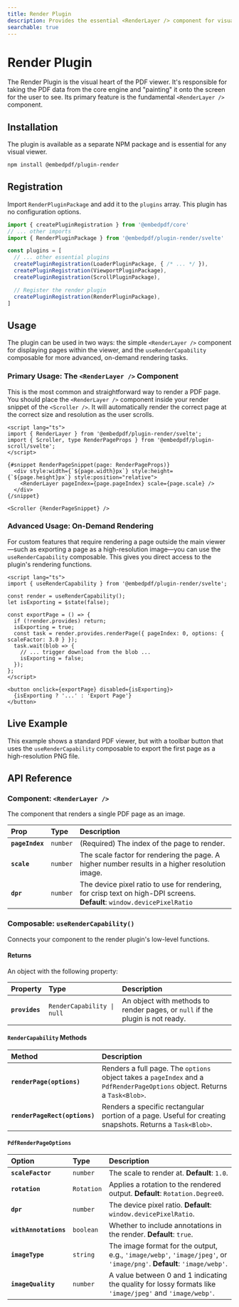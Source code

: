 ```yaml
---
title: Render Plugin
description: Provides the essential <RenderLayer /> component for visually rendering PDF pages in Svelte.
searchable: true
---
```


# Render Plugin

The Render Plugin is the visual heart of the PDF viewer. It's responsible for taking the PDF data from the core engine and "painting" it onto the screen for the user to see. Its primary feature is the fundamental `<RenderLayer />` component.

## Installation

The plugin is available as a separate NPM package and is essential for any visual viewer.

```sh npm2yarn
npm install @embedpdf/plugin-render
```

## Registration

Import `RenderPluginPackage` and add it to the `plugins` array. This plugin has no configuration options.

```typescript {3, 12}
import { createPluginRegistration } from '@embedpdf/core'
// ... other imports
import { RenderPluginPackage } from '@embedpdf/plugin-render/svelte'

const plugins = [
  // ... other essential plugins
  createPluginRegistration(LoaderPluginPackage, { /* ... */ }),
  createPluginRegistration(ViewportPluginPackage),
  createPluginRegistration(ScrollPluginPackage),

  // Register the render plugin
  createPluginRegistration(RenderPluginPackage),
]
```

## Usage

The plugin can be used in two ways: the simple `<RenderLayer />` component for displaying pages within the viewer, and the `useRenderCapability` composable for more advanced, on-demand rendering tasks.

### Primary Usage: The `<RenderLayer />` Component

This is the most common and straightforward way to render a PDF page. You should place the `<RenderLayer />` component inside your render snippet of the `<Scroller />`. It will automatically render the correct page at the correct size and resolution as the user scrolls.

```svelte {2, 8}
<script lang="ts">
import { RenderLayer } from '@embedpdf/plugin-render/svelte';
import { Scroller, type RenderPageProps } from '@embedpdf/plugin-scroll/svelte';
</script>

{#snippet RenderPageSnippet(page: RenderPageProps)}
  <div style:width={`${page.width}px`} style:height={`${page.height}px`} style:position="relative">
    <RenderLayer pageIndex={page.pageIndex} scale={page.scale} />
  </div>
{/snippet}

<Scroller {RenderPageSnippet} />
```

### Advanced Usage: On-Demand Rendering

For custom features that require rendering a page outside the main viewer—such as exporting a page as a high-resolution image—you can use the `useRenderCapability` composable. This gives you direct access to the plugin's rendering functions.

```svelte
<script lang="ts">
import { useRenderCapability } from '@embedpdf/plugin-render/svelte';

const render = useRenderCapability();
let isExporting = $state(false);

const exportPage = () => {
  if (!render.provides) return;
  isExporting = true;
  const task = render.provides.renderPage({ pageIndex: 0, options: { scaleFactor: 3.0 } });
  task.wait(blob => {
    // ... trigger download from the blob ...
    isExporting = false;
  });
};
</script>

<button onclick={exportPage} disabled={isExporting}>
  {isExporting ? '...' : 'Export Page'}
</button>
```

## Live Example

This example shows a standard PDF viewer, but with a toolbar button that uses the `useRenderCapability` composable to export the first page as a high-resolution PNG file.


<RenderExample />

## API Reference

### Component: `<RenderLayer />`

The component that renders a single PDF page as an image.

| Prop | Type | Description |
| :--- | :--- | :--- |
| **`pageIndex`** | `number` | (Required) The index of the page to render. |
| **`scale`** | `number` | The scale factor for rendering the page. A higher number results in a higher resolution image. |
| **`dpr`** | `number` | The device pixel ratio to use for rendering, for crisp text on high-DPI screens. <br />**Default**: `window.devicePixelRatio` |

### Composable: `useRenderCapability()`

Connects your component to the render plugin's low-level functions.

#### Returns

An object with the following property:

| Property | Type | Description |
| :--- | :--- | :--- |
| **`provides`** | `RenderCapability \| null` | An object with methods to render pages, or `null` if the plugin is not ready. |

#### `RenderCapability` Methods

| Method | Description |
| :--- | :--- |
| **`renderPage(options)`** | Renders a full page. The `options` object takes a `pageIndex` and a `PdfRenderPageOptions` object. Returns a `Task<Blob>`. |
| **`renderPageRect(options)`** | Renders a specific rectangular portion of a page. Useful for creating snapshots. Returns a `Task<Blob>`. |

#### `PdfRenderPageOptions`

| Option | Type | Description |
| :--- | :--- | :--- |
| **`scaleFactor`**| `number`| The scale to render at. **Default**: `1.0`. |
| **`rotation`** | `Rotation` | Applies a rotation to the rendered output. **Default**: `Rotation.Degree0`. |
| **`dpr`**| `number` | The device pixel ratio. **Default**: `window.devicePixelRatio`. |
| **`withAnnotations`** | `boolean` | Whether to include annotations in the render. **Default**: `true`. |
| **`imageType`** | `string` | The image format for the output, e.g., `'image/webp'`, `'image/jpeg'`, or `'image/png'`. **Default**: `'image/webp'`. |
| **`imageQuality`** | `number` | A value between 0 and 1 indicating the quality for lossy formats like `'image/jpeg'` and `'image/webp'`. |

